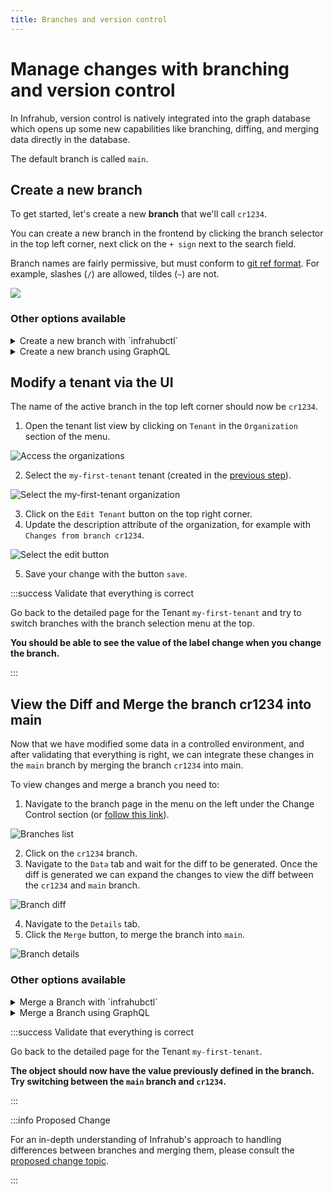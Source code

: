 ```yaml
---
title: Branches and version control
---
```



# Manage changes with branching and version control

In Infrahub, version control is natively integrated into the graph database which opens up some new capabilities like branching, diffing, and merging data directly in the database.

The default branch is called `main`.

<center>
  <ReactPlayer url='https://www.youtube.com/watch?v=NKifZ8zZXWQ' light />
</center>

## Create a new branch

To get started, let's create a new **branch** that we'll call `cr1234`.

You can create a new branch in the frontend by clicking the branch selector in the top left corner, next click on the `+ sign` next to the search field.

Branch names are fairly permissive, but must conform to [git ref format](https://git-scm.com/docs/git-check-ref-format). For example, slashes (`/`) are allowed, tildes (`~`) are not.

![](../../media/tutorial_1_branch_creation.png)

### Other options available

<details>
  <summary>Create a new branch with `infrahubctl`</summary>

  Use the command below to create a new branch named `cr1234`

  ```shell
  infrahubctl branch create cr1234
  ```

  :::info

  Execute `invoke demo.cli-git` to start a shell session that will give you access to `infrahubctl`.

  :::
</details>

<details>
  <summary>Create a new branch using GraphQL</summary>

  Use the GraphQL mutation below to create a new branch named `cr1234`. In GraphQL a 'mutation' is used
  whenever you want to change data, i.e., create, update, or delete. For reading data a 'query' is used.

  ```graphql
  # Endpoint : http://127.0.0.1:8000/graphql/main
  mutation {
    BranchCreate(data: { name: "cr1234" }) {
      ok
      object {
        id
        name
      }
    }
  }
  ```

  You'll need to provide a header to execute this operation:

  ```yaml
  X-INFRAHUB-KEY: 06438eb2-8019-4776-878c-0941b1f1d1ec
  ```

</details>

## Modify a tenant via the UI

The name of the active branch in the top left corner should now be `cr1234`.

1. Open the tenant list view by clicking on `Tenant` in the `Organization` section of the menu.

![Access the organizations](../../media/tutorial_1_organizations.png)

2. Select the `my-first-tenant` tenant (created in the [previous step](./creating-an-object.mdx)).

![Select the my-first-tenant organization](../../media/tutorial_1_organization_details.png)

3. Click on the `Edit Tenant` button on the top right corner.
4. Update the description attribute of the organization, for example with `Changes from branch cr1234`.

![Select the `edit` button](../../media/tutorial_1_organization_edit.png)

5. Save your change with the button `save`.

:::success Validate that everything is correct

Go back to the detailed page for the Tenant `my-first-tenant` and try to switch branches with the branch selection menu at the top.

**You should be able to see the value of the label change when you change the branch.**

:::

## View the Diff and Merge the branch cr1234 into main

Now that we have modified some data in a controlled environment, and after validating that everything is right, we can integrate these changes in the `main` branch by merging the branch `cr1234` into main.

To view changes and merge a branch you need to:

1. Navigate to the branch page in the menu on the left under the Change Control section (or [follow this link](http://localhost:8000/branches/)).

![Branches list](../../media/tutorial_1_branch_list.png)

2. Click on the `cr1234` branch.
3. Navigate to the `Data` tab and wait for the diff to be generated. Once the diff is generated we can expand the changes to view the diff between the `cr1234` and `main` branch.

![Branch diff](../../media/tutorial_1_branch_diff.png)

4. Navigate to the `Details` tab.
5. Click the `Merge` button, to merge the branch into `main`.

![Branch details](../../media/tutorial_1_branch_details.png)

### Other options available

<details>
  <summary>Merge a Branch with `infrahubctl`</summary>

  Use the command below to create a new branch named `cr1234`.

  ```shell
  infrahubctl branch merge cr1234
  ```

  :::info

  Execute `invoke demo.cli-git` to start a shell session that will give you access to `infrahubctl`

  :::

</details>

<details>
  <summary>Merge a Branch using GraphQL</summary>

  Use the GraphQL query below to merge the branch named `cr1234`:

  ```graphql
  # Endpoint : http://127.0.0.1:8000/graphql/main
  mutation {
    BranchMerge(data: { name: "cr1234" }) {
      ok
      object {
        id
        name
      }
    }
  }
  ```

  You'll need to provide a header to execute this operation:

  ```yaml
  X-INFRAHUB-KEY: 06438eb2-8019-4776-878c-0941b1f1d1ec
  ```

</details>

:::success Validate that everything is correct

Go back to the detailed page for the Tenant `my-first-tenant`.

**The object should now have the value previously defined in the branch. Try switching between the `main` branch and `cr1234`.**

:::

:::info Proposed Change

For an in-depth understanding of Infrahub's approach to handling differences between branches and merging them, please consult the  [proposed change topic](../../topics/proposed-change).

:::
